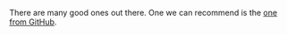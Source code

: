 There are many good ones out there. One we can recommend is the [one from GitHub](https://education.github.com/git-cheat-sheet-education.pdf).
